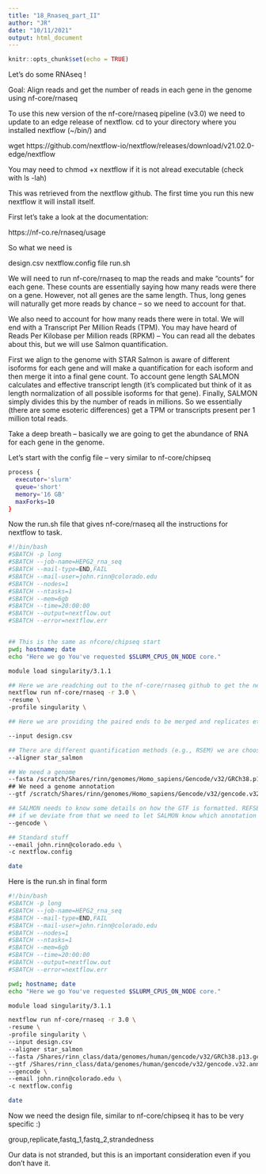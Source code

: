 ```yaml
---
title: "18_Rnaseq_part_II"
author: "JR"
date: "10/11/2021"
output: html_document
---
```



```r
knitr::opts_chunk$set(echo = TRUE)
```

Let's do some RNAseq !

Goal: Align reads and get the number of reads in each gene in the genome using nf-core/rnaseq 

To use this new version of the nf-core/rnaseq pipeline (v3.0) we need to update to an edge release of nextflow.
cd to your directory where you installed nextflow (~/bin/) and 

wget https://github.com/nextflow-io/nextflow/releases/download/v21.02.0-edge/nextflow

You may need to chmod +x nextflow 
if it is not alread executable (check with ls -lah)

This was retrieved from the nextflow github. The first time you run this new nextflow it will install itself.

First let's take a look at the documentation:

https://nf-co.re/rnaseq/usage

So what we need is

design.csv
nextflow.config file
run.sh

We will need to run nf-core/rnaseq to map the reads and make "counts" for each gene. These counts are essentially saying how many reads were there on a gene. However, not all genes are the same length. Thus, long genes will naturally get more reads by chance -- so we need to account for that. 

We also need to account for how many reads there were in total. We will end with a Transcript Per Million Reads (TPM). You may have heard of Reads Per Kilobase per Million reads (RPKM) -- You can read all the debates about this, but we will use Salmon quantification.

First we align to the genome with STAR
Salmon is aware of different isoforms for each gene and will make a quantification for each isoform and then merge it into a final gene count. To account gene length SALMON calculates and effective transcript length (it's complicated but think of it as length normalization of all possible isoforms for that gene). Finally, SALMON simply divides this by the number of reads in millions. So we essentially (there are some esoteric differences) get a TPM or transcripts present per 1 million total reads.

Take a deep breath -- basically we are going to get the abundance of RNA for each gene in the genome.

Let's start with the config file -- very similar to nf-core/chipseq


```bash
process {
  executor='slurm'
  queue='short'
  memory='16 GB'
  maxForks=10
}
```

Now the run.sh file that gives nf-core/rnaseq all the instructions for nextflow to task. 
```bash
#!/bin/bash
#SBATCH -p long
#SBATCH --job-name=HEPG2_rna_seq
#SBATCH --mail-type=END,FAIL
#SBATCH --mail-user=john.rinn@colorado.edu
#SBATCH --nodes=1
#SBATCH --ntasks=1
#SBATCH --mem=6gb
#SBATCH --time=20:00:00
#SBATCH --output=nextflow.out
#SBATCH --error=nextflow.err


## This is the same as nfcore/chipseq start
pwd; hostname; date
echo "Here we go You've requested $SLURM_CPUS_ON_NODE core."

module load singularity/3.1.1

## Here we are readching out to the nf-core/rnaseq github to get the needed software
nextflow run nf-core/rnaseq -r 3.0 \
-resume \
-profile singularity \

## Here we are providing the paired ends to be merged and replicates etc...

--input design.csv

## There are different quantification methods (e.g., RSEM) we are choosing SALMON
--aligner star_salmon

## We need a genome
--fasta /scratch/Shares/rinn/genomes/Homo_sapiens/Gencode/v32/GRCh38.p13.genome.fa \
## We need a genome annotation
--gtf /scratch/Shares/rinn/genomes/Homo_sapiens/Gencode/v32/gencode.v32.annotation.gtf \

## SALMON needs to know some details on how the GTF is formatted. REFSEQ if a default so
## if we deviate from that we need to let SALMON know which annotation we are using.
--gencode \

## Standard stuff
--email john.rinn@colorado.edu \
-c nextflow.config

date


```

Here is the run.sh in final form
```bash
#!/bin/bash
#SBATCH -p long
#SBATCH --job-name=HEPG2_rna_seq
#SBATCH --mail-type=END,FAIL
#SBATCH --mail-user=john.rinn@colorado.edu
#SBATCH --nodes=1
#SBATCH --ntasks=1
#SBATCH --mem=6gb
#SBATCH --time=20:00:00
#SBATCH --output=nextflow.out
#SBATCH --error=nextflow.err

pwd; hostname; date
echo "Here we go You've requested $SLURM_CPUS_ON_NODE core."

module load singularity/3.1.1

nextflow run nf-core/rnaseq -r 3.0 \
-resume \
-profile singularity \
--input design.csv
--aligner star_salmon
--fasta /Shares/rinn_class/data/genomes/human/gencode/v32/GRCh38.p13.genome.fa \
--gtf /Shares/rinn_class/data/genomes/human/gencode/v32/gencode.v32.annotation.gtf \
--gencode \
--email john.rinn@colorado.edu \
-c nextflow.config

date

```


Now we need the design file, similar to nf-core/chipseq it has to be very specific :)

group,replicate,fastq_1,fastq_2,strandedness

Our data is not stranded, but this is an important consideration even if you don't have it.
